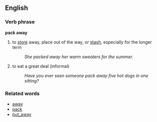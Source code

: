 ==English==
=== Verb phrase===
'''pack away'''
# to [[store]] away, place out of the way, or [[stash]], especially for the longer term
#:''She packed away her warm sweaters for the summer.''
# to eat a great deal (informal)
#:''Have you ever seen someone pack away five hot dogs in one sitting?''

=== Related words ===
*[[away]]
*[[pack]]
*[[put_away]]